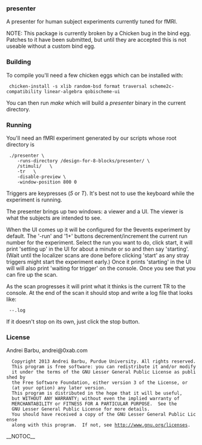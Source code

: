 === presenter ===

A presenter for human subject experiments currently tuned for fMRI.

NOTE: This package is currently broken by a Chicken bug in the bind
egg. Patches to it have been submitted, but until they are accepted
this is not useable without a custom bind egg.

=== Building ===

To compile you'll need a few chicken eggs which can be installed with:

  chicken-install -s xlib random-bsd format traversal scheme2c-compatibility linear-algebra qobischeme-ui

You can then run ''make'' which will build a ''presenter'' binary in the current directory.

=== Running ===

You'll need an fMRI experiment generated by our scripts whose root
directory is <root>

  ./presenter \
     -runs-directory <root>/design-for-8-blocks/presenter/ \
     <root>/stimuli/ <stimulus-video-fps> <stimulus-video-length> \
     -tr <triggers-per-TR> <seconds-per-TR> \
     -disable-preview \
     -window-position 800 0

Triggers are keypresses (''5'' or ''T''). It's best not to use the
keyboard while the experiment is running.

The presenter brings up two windows: a viewer and a UI. The viewer is
what the subjects are intended to see.

When the UI comes up it will be configured for the 9events experiment
by default. The '-run' and '1+' buttons decrement/increment the
current run number for the experiment. Select the run you want to do,
click start, it will print 'setting up' in the UI for about a minute
or so and then say 'starting'. (Wait until the localizer scans are
done before clicking 'start' as any stray triggers might start the
experiment early.) Once it prints 'starting' in the UI will will also
print 'waiting for trigger' on the console. Once you see that you can
fire up the scan.

As the scan progresses it will print what it thinks is the current TR
to the console. At the end of the scan it should stop and write a log
file that looks like:

  <run-id>-<seconds from epoch>-<random-number>.log

If it doesn't stop on its own, just click the stop button.

=== License ===

Andrei Barbu, andrei@0xab.com

   Copyright 2013 Andrei Barbu, Purdue University. All rights reserved.
   This program is free software: you can redistribute it and/or modify
   it under the terms of the GNU Lesser General Public License as published by
   the Free Software Foundation, either version 3 of the License, or
   (at your option) any later version.
   This program is distributed in the hope that it will be useful,
   but WITHOUT ANY WARRANTY; without even the implied warranty of
   MERCHANTABILITY or FITNESS FOR A PARTICULAR PURPOSE.  See the
   GNU Lesser General Public License for more details.
   You should have received a copy of the GNU Lesser General Public License
   along with this program.  If not, see http://www.gnu.org/licenses.
__NOTOC__
